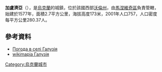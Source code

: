 {{coord|51|23|42|N|25|35|50|E|scale:30000|display=title}}

'''加盧濟亞'''（{{lang-uk|Галузія}}），是[[烏克蘭|烏克蘭]]的城鎮，位於該國西部[[沃倫州|沃倫州]]，由[[馬涅維奇區|馬涅維奇區]]負責管轄，始建於1577年，面積2.7平方公里，海拔高度173米，2001年人口757，人口密度每平方公里280.37人。

==參考資料==
* [http://weather.in.ua/ua/volynskaja/4850 Погода в селі Галузія]{{Wayback|url=http://weather.in.ua/ua/volynskaja/4850 |date=20111219094850 }}
* [http://wikimapia.org/#lat=51.4005979&lon=25.6045389&z=15&l=37&m=b wikimapia Галузія]{{Wayback|url=http://wikimapia.org/#lat=51.4005979&lon=25.6045389&z=15&l=37&m=b |date=20180201220901 }}

{{Ukraine-geo-stub}}
[[Category:烏克蘭城市|Category:烏克蘭城市]]